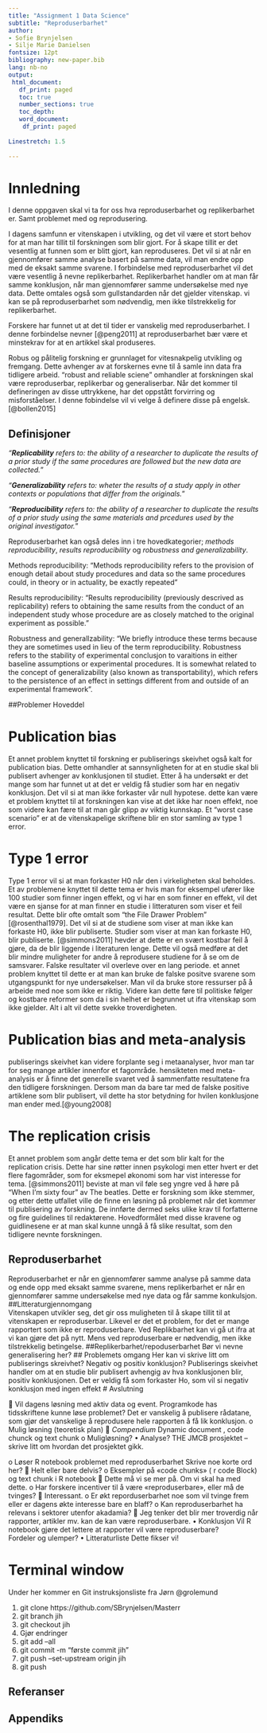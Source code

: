 ```yaml
---
title: "Assignment 1 Data Science"
subtitle: "Reproduserbarhet"
author: 
- Sofie Brynjelsen
- Silje Marie Danielsen
fontsize: 12pt
bibliography: new-paper.bib
lang: nb-no
output:
 html_document:
   df_print: paged
   toc: true
   number_sections: true
   toc_depth:
   word_document:
    df_print: paged
   
Linestretch: 1.5 
  
---
```

\newpage 
# Innledning 
I denne oppgaven skal vi ta for oss hva reproduserbarhet og replikerbarhet er. Samt problemet med og reprodusering. 

I dagens samfunn er vitenskapen i utvikling, og det vil være et stort behov for at man har tillit til forskningen som blir gjort. For å skape tillit er det vesentlig at funnen som er blitt gjort, kan reproduseres. Det vil si at når en gjennomfører samme analyse basert på samme data, vil man endre opp med de eksakt samme svarene. I forbindelse med reproduserbarhet vil det være vesentlig å nevne replikerbarhet. Replikerbarhet handler om at man får samme konklusjon, når man gjennomfører samme undersøkelse med nye data. Dette omtales også som gullstandarden når det gjelder vitenskap. vi kan se på reproduserbarhet som nødvendig, men ikke tilstrekkelig for replikerbarhet.


Forskere har funnet ut at det til tider er vanskelig med reproduserbarhet. I denne forbindelse nevner [@peng2011] at reproduserbarhet bær være et minstekrav for at en artikkel skal produseres. 

Robus og pålitelig forskning er grunnlaget for vitesnakpelig utvikling og fremgang. Dette avhenger av at forskernes evne til å samle inn data fra tidligere arbeid. "robust and reliable sciene" omhandler at forskningen skal være reproduserbar, replikerbar og generaliserbar. Når det kommer til defineringen av disse uttrykkene, har det oppstått forvirring og misforståelser. I denne fobindelse vil vi velge å definere disse på engelsk. [@bollen2015]


## Definisjoner
*"**Replicability** refers to: the ability of a researcher to duplicate the results of a prior study if the same procedures are followed but the new data are collected.*" 

*"**Generalizability** refers to: wheter the results of a study apply in other contexts or populations that differ from the originals.*"

*"**Reproducibility** refers to: the ability of a researcher to duplicate the results of a prior study using the same materials and prcedures used by the original investigator.*"

Reproduserbarhet kan også deles inn i tre hovedkategorier; *methods reproducibility*, *results reproducibility* og *robustness and generalizability*. 

Methods reproducibility: “Methods reproducibility refers to the  provision of enough detail about study procedures and data so the same procedures could, in theory or in actuality, be exactly repeated”

Results reproducibility: “Results reproducibility (previously descrived as replicability) refers to obtaining the same results from the conduct of an independent study whose procedure are as closely matched to the original experiment as possible.”

Robustness and generallzability: “We briefly introduce these terms because they are sometimes used in lieu of the term reproducibility. Robustness refers to the stability of experimental conclusjon to varaitions in either baseline assumptions or experimental procedures. It is somewhat related to the concept of generalizability (also known as transportability), which refers to the persistence of an effect in settings different from and outside of an experimental framework”. 

##Problemer Hoveddel

# **Publication bias**
Et annet problem knyttet til forskning er publiserings skeivhet også kalt for publication bias. Dette omhandler at sannsynligheten for at en studie skal bli publisert avhenger av konklusjonen til studiet. Etter å ha undersøkt er det mange som har funnet ut at det er veldig få studier som har en negativ konklusjon. Det vil si at man ikke forkaster vår null hypotese. dette kan være et problem knyttet til at forskningen kan vise at det ikke har noen effekt, noe som videre kan fære til at man går glipp av viktig kunnskap. Et "worst case scenario" er at de vitenskapelige skriftene blir en stor samling av type 1 error.

# **Type 1 error**
Type 1 error vil si at man forkaster H0 når den i virkeligheten skal beholdes. Et av problemene knyttet til dette tema er hvis man for eksempel ufører like 100 studier som finner ingen effekt, og vi har en som finner en effekt, vil det være en sjanse for at man finner en studie i litteraturen som viser et feil resultat. Dette blir ofte omtalt som "the File Drawer Problem" [@rosenthal1979]. Det vil si at de studiene som viser at man ikke kan forkaste H0, ikke blir publiserte. Studier som viser at man kan forkaste H0, blir publiserte. 
[@simmons2011] hevder at dette er en svært kostbar feil å gjøre, da de blir liggende i literaturen lenge. Dette vil også medføre at det blir mindre muligheter for andre å reprodusere studiene for å se om de samsvarer. Falske resultater vil overleve over en lang periode. et annet problem knyttet til dette er at man kan bruke de falske positve svarene som utgangspunkt for nye undersøkelser. Man vil da bruke store ressurser på å arbeide med noe som ikke er riktig. Videre kan dette føre til politiske følger og kostbare reformer som da i sin helhet er begrunnet ut ifra vitenskap som ikke gjelder. Alt i alt vil dette svekke troverdigheten. 

# **Publication bias and meta-analysis**
publiserings skeivhet kan videre forplante seg i metaanalyser, hvor man tar for seg mange artikler innenfor et fagområde. hensikteten med meta-analysis er å finne det generelle svaret ved å sammenfatte resultatene fra den tidligere forskningen. Dersom man da bare tar med de falske positive artiklene som blir publisert, vil dette ha stor betydning for hvilen konklusjone man ender med.[@young2008]   

# **The replication crisis**
Et annet problem som angår dette tema er det som blir kalt for the replication crisis. Dette har sine røtter innen psykologi men etter hvert er det flere fagområder, som for eksmepel økonomi som har vist interesse for tema. [@simmons2011] beviste at man vil føle seg yngre ved å høre på "When I'm sixty four" av The beatles. Dette er forskning som ikke stemmer, og etter dette utfallet ville de finne en løsning på problemet når det kommer til publisering av forskning. De innførte dermed seks ulike krav til forfatterne og fire guidelines til redaktørene. Hovedformålet med disse kravene og guidlinesene er at man skal kunne unngå å få slike resultat, som den tidligere nevnte forskningen. 


## Reproduserbarhet
Reproduserbarhet er når en gjennomfører samme analyse på samme data og ende opp med eksakt samme svarene, mens replikerbarhet er når en gjennomfører samme undersøkelse med nye data og får samme konkulsjon.
##Litteraturgjennomgang   
Vitenskapen utvikler seg, det gir oss muligheten til å skape tillit til at vitenskapen er reproduserbar. Likevel er det et problem, for det er mange rapportert som ikke er reproduserbare. Ved Replikbarhet kan vi gå ut ifra at vi kan gjøre det på nytt.  Mens ved reproduserbare er nødvendig, men ikke tilstrekkelig betingelse.
##Replikerbarhet/repoduserbarhet
Bør vi nevne generalisering her?
## Problemets omgang
Her kan vi skrive litt om publiserings skreivhet?
	Negativ og positiv konklusjon?
	Publiserings skeivhet handler om at en studie blir publisert avhengig av hva konklusjonen blir,  positiv konklusjonen.  Det er veldig få som forkaster Ho, som vil si negativ konklusjon med ingen effekt
# Avslutning





	Vil dagens løsning med aktiv data og event. Programkode has tidsskriftene kunne løse problemet?
Det er vanskelig å publisere rådatane, som gjør det vanskelige å reprodusere hele rapporten å få lik konklusjon. 
o	Mulig løsning (teoretisk plan)
	*Compendium* Dynamic document , code chunck og text chunk
o	Muligløsning?
•	Analyse?
THE JMCB prosjektet  -- skrive litt om hvordan det prosjektet gikk. 
	
o	Løser R notebook problemet med reproduserbarhet
Skrive noe korte ord her?
	Helt eller bare delvis?
o	Eksempler på «code chunks» ( r code Block) og text chunk i R notebook
	Dette må vi se mer på.  Om vi skal ha med dette.
o	Har forskere incentiver til å være «reproduserbare», eller må de tvinges?
	Interessant. 
o	Er økt reporduserbarhet noe som vil tvinge frem eller er dagens økte interesse bare en blaff?
o	Kan reproduserbarhet ha relevans i sektorer utenfor akadamia?
	Jeg tenker det blir mer troverdig når rapporter, artikler mv. kan de kan være reproduserbare. 
•	Konklusjon
Vil R notebook gjøre det lettere at rapporter vil være reproduserbare?  
Fordeler og ulemper?
•	Litteraturliste
Dette fikser vi!




# Terminal window

Under her kommer en Git  instruksjonsliste fra Jørn @grolemund

1. git clone https://github.com/SBrynjelsen/Masterr
1. git branch jih
1. git checkout jih
1. Gjør endringer
1. git add --all
1. git commit -m "første commit jih"
1. git push --set-upstream origin jih
1. git push


## Referanser
<DIV id="refs"></DIV>

## Appendiks
